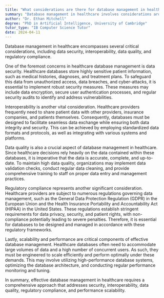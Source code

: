 ```yaml
---
title: "What considerations are there for database management in healthcare?"
summary: "Database management in healthcare involves considerations around data security, interoperability, data quality, and regulatory compliance."
author: "Dr. Ethan Mitchell"
degree: "PhD in Artificial Intelligence, University of Cambridge"
tutor_type: "IB Computer Science Tutor"
date: 2024-04-11
---
```


Database management in healthcare encompasses several critical considerations, including data security, interoperability, data quality, and regulatory compliance.

One of the foremost concerns in healthcare database management is data security. Healthcare databases store highly sensitive patient information, such as medical histories, diagnoses, and treatment plans. To safeguard this data from unauthorized access, data breaches, and cyber-attacks, it is essential to implement robust security measures. These measures may include data encryption, secure user authentication processes, and regular security audits to identify and address vulnerabilities.

Interoperability is another vital consideration. Healthcare providers frequently need to share patient data with other providers, insurance companies, and patients themselves. Consequently, databases must be designed to facilitate seamless data exchange while ensuring both data integrity and security. This can be achieved by employing standardized data formats and protocols, as well as integrating with various systems and platforms.

Data quality is also a crucial aspect of database management in healthcare. Since healthcare decisions rely heavily on the data contained within these databases, it is imperative that the data is accurate, complete, and up-to-date. To maintain high data quality, organizations may implement data validation checks, conduct regular data cleaning, and provide comprehensive training to staff on proper data entry and management practices.

Regulatory compliance represents another significant consideration. Healthcare providers are subject to numerous regulations governing data management, such as the General Data Protection Regulation (GDPR) in the European Union and the Health Insurance Portability and Accountability Act (HIPAA) in the United States. These regulations establish stringent requirements for data privacy, security, and patient rights, with non-compliance potentially leading to severe penalties. Therefore, it is essential for databases to be designed and managed in accordance with these regulatory frameworks.

Lastly, scalability and performance are critical components of effective database management. Healthcare databases often need to accommodate large volumes of data and a high number of concurrent users. As such, they must be engineered to scale efficiently and perform optimally under these demands. This may involve utilizing high-performance database systems, optimizing the database architecture, and conducting regular performance monitoring and tuning.

In summary, effective database management in healthcare requires a comprehensive approach that addresses security, interoperability, data quality, regulatory compliance, and performance scalability.
    